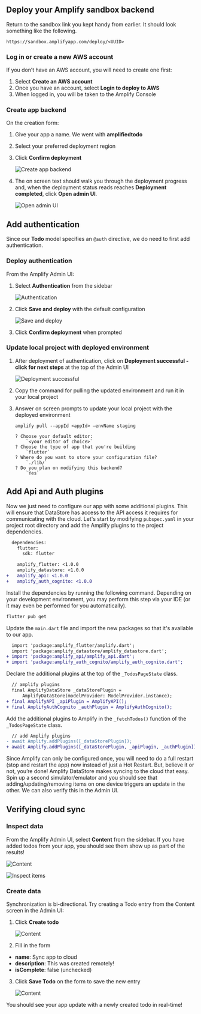 ## Deploy your Amplify sandbox backend

Return to the sandbox link you kept handy from earlier. It should look something like the following.

```
https://sandbox.amplifyapp.com/deploy/<UUID>
```

### Log in or create a new AWS account

If you don’t have an AWS account, you will need to create one first:
1. Select **Create an AWS account**
2. Once you have an account, select **Login to deploy to AWS**
3. When logged in, you will be taken to the Amplify Console

### Create app backend
On the creation form:
<!-- // spell-checker: disable-next-line -->
1. Give your app a name. We went with **amplifiedtodo**
2. Select your preferred deployment region
3. Click **Confirm deployment**

    ![Create app backend](/images/lib/getting-started/flutter/connect-to-cloud-create-app-backend.png)

4. The on screen text should walk you through the deployment progress and, when the deployment status reads reaches **Deployment completed**, click **Open admin UI**.

    ![Open admin UI](/images/lib/getting-started/flutter/connect-to-cloud-open-admin-ui.png)

## Add authentication

Since our **Todo** model specifies an `@auth` directive, we do need to first add authentication.

### Deploy authentication

From the Amplify Admin UI:
1. Select **Authentication** from the sidebar

    ![Authentication](/images/lib/getting-started/flutter/add-api-add-authentication-sidebar.png)

2. Click **Save and deploy** with the default configuration

    ![Save and deploy](/images/lib/getting-started/flutter/add-api-add-authentication-deploy.png)

2. Click **Confirm deployment** when prompted

### Update local project with deployed environment

1. After deployment of authentication, click on **Deployment successful - click for next steps** at the top of the Admin UI

    ![Deployment successful](/images/lib/getting-started/flutter/add-api-add-authentication-deployment-successful.png)

2. Copy the command for pulling the updated environment and run it in your local project
3. Answer on screen prompts to update your local project with the deployed environment

    ```
    amplify pull --appId <appId> —envName staging

    ? Choose your default editor:
        `<your editor of choice>`
    ? Choose the type of app that you're building
        `flutter`
    ? Where do you want to store your configuration file?
        `./lib/`
    ? Do you plan on modifying this backend?
        `Yes`
    ```

## Add Api and Auth plugins

Now we just need to configure our app with some additional plugins. This will ensure that DataStore has access to the API access it requires for communicating with the cloud. Let's start by modifying `pubspec.yaml` in your project root directory and add the Amplify plugins to the project dependencies.

```diff
  dependencies:
    flutter:
      sdk: flutter

    amplify_flutter: <1.0.0
    amplify_datastore: <1.0.0
+   amplify_api: <1.0.0
+   amplify_auth_cognito: <1.0.0
```

Install the dependencies by running the following command. Depending on your development environment, you may perform this step via your IDE (or it may even be performed for you automatically).

```bash
flutter pub get
```

Update the `main.dart` file and import the new packages so that it's available to our app.

```diff
  import 'package:amplify_flutter/amplify.dart';
  import 'package:amplify_datastore/amplify_datastore.dart';
+ import 'package:amplify_api/amplify_api.dart';
+ import 'package:amplify_auth_cognito/amplify_auth_cognito.dart';
```

Declare the additional plugins at the top of the `_TodosPageState` class.

```diff
  // amplify plugins
  final AmplifyDataStore _dataStorePlugin =
      AmplifyDataStore(modelProvider: ModelProvider.instance);
+ final AmplifyAPI _apiPlugin = AmplifyAPI();
+ final AmplifyAuthCognito _authPlugin = AmplifyAuthCognito();
```

Add the additional plugins to Amplify in the `_fetchTodos()` function of the `_TodosPageState` class.

```diff
  // add Amplify plugins
- await Amplify.addPlugins([_dataStorePlugin]);
+ await Amplify.addPlugins([_dataStorePlugin, _apiPlugin, _authPlugin]);
```

Since Amplify can only be configured once, you will need to do a full restart (stop and restart the app) now instead of just a Hot Restart. But, believe it or not, you’re done! Amplify DataStore makes syncing to the cloud that easy. Spin up a second simulator/emulator and you should see that adding/updating/removing items on one device triggers an update in the other. We can also verify this in the Admin UI.

## Verifying cloud sync

### Inspect data

From the Amplify Admin UI, select **Content** from the sidebar. If you have added todos from your app, you should see them show up as part of the results!

![Content](/images/lib/getting-started/flutter/add-api-verify-sync-sidebar.png)

![Inspect items](/images/lib/getting-started/flutter/add-api-verify-sync-inspect-items.png)

### Create data

Synchronization is bi-directional. Try creating a Todo entry from the Content screen in the Admin UI:
1. Click **Create todo**

    ![Content](/images/lib/getting-started/flutter/add-api-verify-sync-create-todo.png)

2. Fill in the form
  - **name**: Sync app to cloud
  - **description**: This was created remotely!
  - **isComplete**: false (unchecked)
3. Click **Save Todo** on the form to save the new entry

    ![Content](/images/lib/getting-started/flutter/add-api-verify-sync-save-todo.png)

You should see your app update with a newly created todo in real-time!
